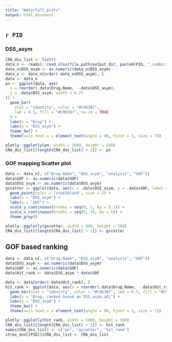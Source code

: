 ```yaml
---
title: "Waterfall_plots"
output: html_document
---
```

## `r PID`

### DSS_asym
```r
CRA_dss_list <- list()
data_n <- readxl::read_xlsx(file.path(output_dir, paste0(PID, "_combo.xlsx")))
data_n$DSS_asym <- as.numeric(data_n$DSS_asym)
data_n <- data_n[order(-data_n$DSS_asym), ]
data <- data_n
pn <- ggplot(data, aes(
  x = reorder(.data$Drug.Name, -.data$DSS_asym),
  y = .data$DSS_asym, width = 0.75
)) +
  geom_bar(
    stat = "identity", color = "#C96307",
    lwd = 0.5, fill = "#C96307", na.rm = TRUE
  ) +
  labs(x = "Drug") +
  labs(y = "DSS_asym") +
  theme_bw() +
  theme(axis.text.x = element_text(angle = 90, hjust = 1, size = 7))

plotly::ggplotly(pn, width = 1000, height = 500)
CRA_dss_list[[length(CRA_dss_list) + 1]] <- pn
```


### GOF mapping Scatter plot 
```r
data <- data_n[, c("Drug.Name", "DSS_asym", "analysis", "GOF")]
data$GOF <- as.numeric(data$GOF)
data$DSS_asym <- as.numeric(data$DSS_asym)
gscatter <- ggplot(data, aes(x = .data$DSS_asym, y = .data$GOF, label = .data$Drug.Name)) +
  geom_point(color = "steelblue4", size = 2) +
  labs(x = "DSS_asym") +
  labs(y = "GOF") +
  scale_y_continuous(breaks = seq(0, 1, by = 0.1)) +
  scale_x_continuous(breaks = seq(0, 70, by = 5)) +
  theme_gray()

plotly::ggplotly(gscatter, width = 600, height = 500)
CRA_dss_list[[length(CRA_dss_list) + 1]] <- gscatter
```


## GOF based ranking
```r
data <- data_n[, c("Drug.Name", "DSS_asym", "analysis", "GOF")]
data$DSS_asym <- as.numeric(data$DSS_asym)
data$GOF <- as.numeric(data$GOF)
data$Hit_rank <- data$DSS_asym * data$GOF

data <- data[order(-data$Hit_rank), ]
hit_rank <- ggplot(data, aes(x = reorder(.data$Drug.Name, -.data$Hit_rank), y = .data$DSS_asym, width = 0.75)) +
  geom_bar(stat = "identity", color = "#C96307", lwd = 0.5, fill = "#C96307", na.rm = TRUE) +
  labs(x = "Drug, ranked based on DSS_asym,adj") +
  labs(y = "DSS_asym") +
  theme_bw() +
  theme(axis.text.x = element_text(angle = 90, hjust = 1, size = 7))

plotly::ggplotly(hit_rank, width = 1000, height = 500)
CRA_dss_list[[length(CRA_dss_list) + 1]] <- hit_rank
names(CRA_dss_list) <- c("pn", "gscatter", "hit_rank")
itrex_env[[PID]]$CRA_dss_list <- CRA_dss_list
```
